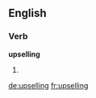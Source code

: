 ==English==

===Verb===
'''upselling'''

# {{present participle of|upsell}}

[[de:upselling]]
[[fr:upselling]]